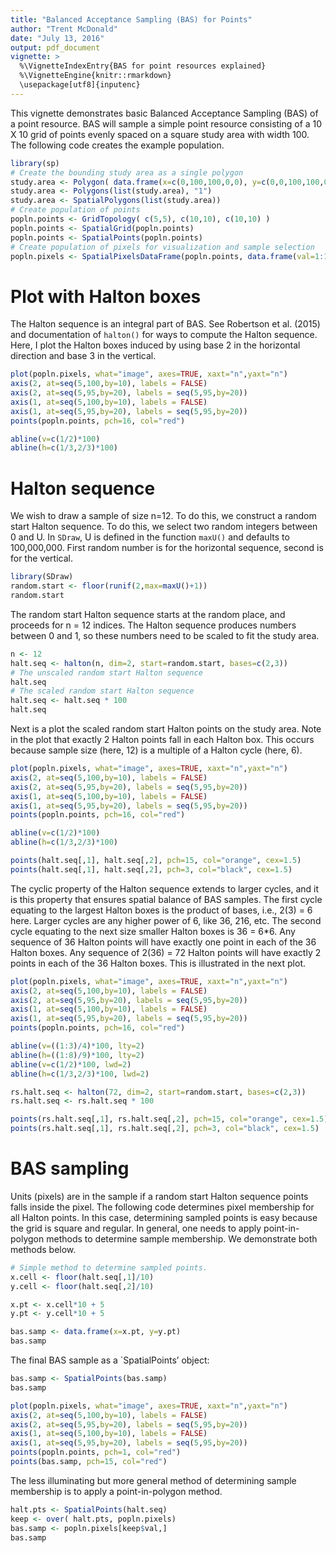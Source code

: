 ```yaml
---
title: "Balanced Acceptance Sampling (BAS) for Points"
author: "Trent McDonald"
date: "July 13, 2016"
output: pdf_document
vignette: >
  %\VignetteIndexEntry{BAS for point resources explained}
  %\VignetteEngine{knitr::rmarkdown}
  \usepackage[utf8]{inputenc}
---
```

This vignette demonstrates basic Balanced Acceptance Sampling (BAS) of a point resource.
BAS will sample a simple point resource consisting of a 10 X 10 grid of points evenly spaced on a square study area with width 100. The following code creates the example population.  

```r
library(sp)
# Create the bounding study area as a single polygon 
study.area <- Polygon( data.frame(x=c(0,100,100,0,0), y=c(0,0,100,100,0)) )
study.area <- Polygons(list(study.area), "1")
study.area <- SpatialPolygons(list(study.area))
# Create population of points
popln.points <- GridTopology( c(5,5), c(10,10), c(10,10) )
popln.points <- SpatialGrid(popln.points)
popln.points <- SpatialPoints(popln.points)
# Create population of pixels for visualization and sample selection
popln.pixels <- SpatialPixelsDataFrame(popln.points, data.frame(val=1:100))
```

# Plot with Halton boxes

The Halton sequence is an integral part of BAS. See Robertson et al. (2015) and documentation of `halton()` for ways to compute the Halton sequence.  Here, I plot the Halton boxes induced by using base 2 in the horizontal direction and base 3 in the vertical. 

```r
plot(popln.pixels, what="image", axes=TRUE, xaxt="n",yaxt="n")
axis(2, at=seq(5,100,by=10), labels = FALSE)
axis(2, at=seq(5,95,by=20), labels = seq(5,95,by=20))
axis(1, at=seq(5,100,by=10), labels = FALSE)
axis(1, at=seq(5,95,by=20), labels = seq(5,95,by=20))
points(popln.points, pch=16, col="red")

abline(v=c(1/2)*100)
abline(h=c(1/3,2/3)*100)
```

# Halton sequence

We wish to draw a sample of size n=12.  To do this, we construct a random start Halton sequence. To do this, we select two random integers between 0 and U.  In `SDraw`, U is defined in the function `maxU()` and defaults to 100,000,000.  First random number is for the horizontal 
sequence, second is for the vertical.

```r
library(SDraw)
random.start <- floor(runif(2,max=maxU()+1))
random.start
```

The random start Halton sequence starts at the random place, and proceeds for n = 12 indices. The Halton sequence 
produces numbers between 0 and 1, so these numbers need to be scaled to fit the study area.

```r
n <- 12
halt.seq <- halton(n, dim=2, start=random.start, bases=c(2,3))
# The unscaled random start Halton sequence
halt.seq
# The scaled random start Halton sequence
halt.seq <- halt.seq * 100
halt.seq
```

Next is a plot the scaled random start Halton points on the study area. Note in the plot that exactly 2 Halton points fall in each Halton box.  This occurs because sample size (here, 12) is a multiple of a Halton cycle (here, 6).  

```r
plot(popln.pixels, what="image", axes=TRUE, xaxt="n",yaxt="n")
axis(2, at=seq(5,100,by=10), labels = FALSE)
axis(2, at=seq(5,95,by=20), labels = seq(5,95,by=20))
axis(1, at=seq(5,100,by=10), labels = FALSE)
axis(1, at=seq(5,95,by=20), labels = seq(5,95,by=20))
points(popln.points, pch=16, col="red")

abline(v=c(1/2)*100)
abline(h=c(1/3,2/3)*100)

points(halt.seq[,1], halt.seq[,2], pch=15, col="orange", cex=1.5)
points(halt.seq[,1], halt.seq[,2], pch=3, col="black", cex=1.5)
```



The cyclic property of the Halton sequence extends to larger cycles, and it is this property that ensures spatial balance of BAS samples.  The first cycle equating to the largest Halton boxes is the product of bases, i.e., 2(3) = 6 here.  Larger cycles are any higher power of 6, like 36, 216, etc.  The second cycle equating to the next size smaller Halton boxes is 36 = 6*6.  Any sequence of 36 Halton points will have exactly one point in each of the 36 Halton boxes. Any sequence of 2(36) = 72 Halton points will have exactly 2 points in each of the 36 Halton boxes.  This is illustrated in the next plot.    

```r
plot(popln.pixels, what="image", axes=TRUE, xaxt="n",yaxt="n")
axis(2, at=seq(5,100,by=10), labels = FALSE)
axis(2, at=seq(5,95,by=20), labels = seq(5,95,by=20))
axis(1, at=seq(5,100,by=10), labels = FALSE)
axis(1, at=seq(5,95,by=20), labels = seq(5,95,by=20))
points(popln.points, pch=16, col="red")

abline(v=((1:3)/4)*100, lty=2)
abline(h=((1:8)/9)*100, lty=2)
abline(v=c(1/2)*100, lwd=2)
abline(h=c(1/3,2/3)*100, lwd=2)

rs.halt.seq <- halton(72, dim=2, start=random.start, bases=c(2,3))
rs.halt.seq <- rs.halt.seq * 100

points(rs.halt.seq[,1], rs.halt.seq[,2], pch=15, col="orange", cex=1.5)
points(rs.halt.seq[,1], rs.halt.seq[,2], pch=3, col="black", cex=1.5)
```



# BAS sampling

Units (pixels) are in the sample if a random start Halton sequence points falls inside the pixel. The following code determines pixel membership for all Halton points.  In this case, determining sampled points is easy because the grid is square and regular.  In general, one needs to apply point-in-polygon methods to determine sample membership.  We demonstrate both methods below. 


```r
# Simple method to determine sampled points.  
x.cell <- floor(halt.seq[,1]/10)
y.cell <- floor(halt.seq[,2]/10)

x.pt <- x.cell*10 + 5
y.pt <- y.cell*10 + 5

bas.samp <- data.frame(x=x.pt, y=y.pt)
bas.samp
```

The final BAS sample as a `SpatialPoints' object: 

```r
bas.samp <- SpatialPoints(bas.samp)
bas.samp
```

```r
plot(popln.pixels, what="image", axes=TRUE, xaxt="n",yaxt="n")
axis(2, at=seq(5,100,by=10), labels = FALSE)
axis(2, at=seq(5,95,by=20), labels = seq(5,95,by=20))
axis(1, at=seq(5,100,by=10), labels = FALSE)
axis(1, at=seq(5,95,by=20), labels = seq(5,95,by=20))
points(popln.points, pch=1, col="red")
points(bas.samp, pch=15, col="red")
```


The less illuminating but more general method of determining sample membership is to apply a point-in-polygon method.

```r
halt.pts <- SpatialPoints(halt.seq)
keep <- over( halt.pts, popln.pixels)
bas.samp <- popln.pixels[keep$val,]
bas.samp
```